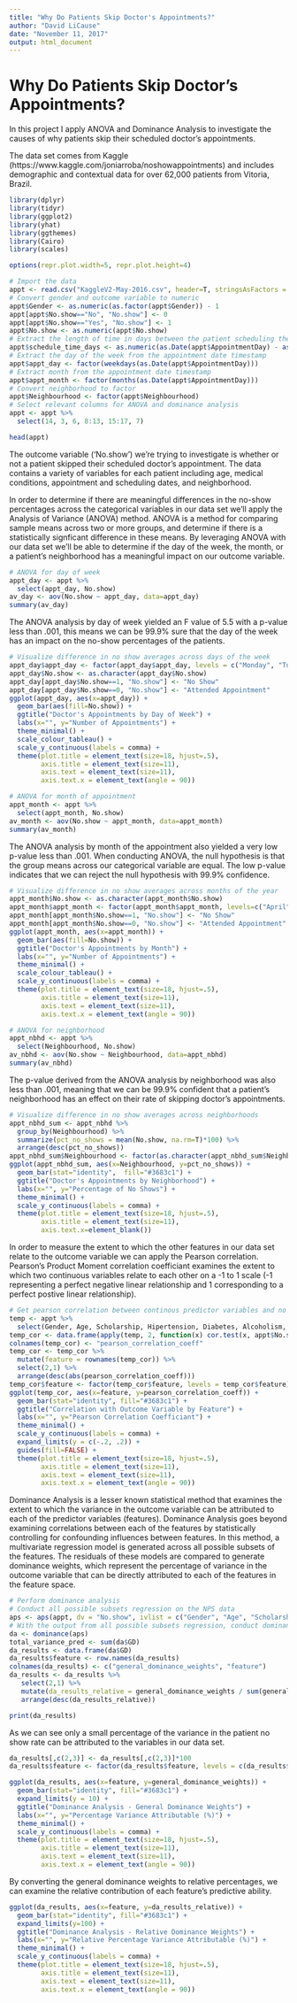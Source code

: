 ```yaml
---
title: "Why Do Patients Skip Doctor's Appointments?"
author: "David LiCause"
date: "November 11, 2017"
output: html_document
---
```


# Why Do Patients Skip Doctor's Appointments?

In this project I apply ANOVA and Dominance Analysis to investigate the causes of why patients skip their scheduled doctor's appointments. 

The data set comes from Kaggle (https://www.kaggle.com/joniarroba/noshowappointments) and includes demographic and contextual data for over 62,000 patients from Vitoria, Brazil. 

```r

library(dplyr)
library(tidyr)
library(ggplot2)
library(yhat)
library(ggthemes)
library(Cairo)
library(scales)

options(repr.plot.width=5, repr.plot.height=4)

# Import the data
appt <- read.csv("KaggleV2-May-2016.csv", header=T, stringsAsFactors = F) 
# Convert gender and outcome variable to numeric
appt$Gender <- as.numeric(as.factor(appt$Gender)) - 1
appt[appt$No.show=="No", "No.show"] <- 0
appt[appt$No.show=="Yes", "No.show"] <- 1
appt$No.show <- as.numeric(appt$No.show)
# Extract the length of time in days between the patient scheduling the appointment and the appointment date
appt$schedule_time_days <- as.numeric(as.Date(appt$AppointmentDay) - as.Date(appt$ScheduledDay))
# Extract the day of the week from the appointment date timestamp
appt$appt_day <- factor(weekdays(as.Date(appt$AppointmentDay)))
# Extract month from the appointment date timestamp
appt$appt_month <- factor(months(as.Date(appt$AppointmentDay)))
# Convert neighborhood to factor
appt$Neighbourhood <- factor(appt$Neighbourhood)
# Select relevant columns for ANOVA and dominance analysis 
appt <- appt %>%
  select(14, 3, 6, 8:13, 15:17, 7)

head(appt)

```

The outcome variable ('No.show') we're trying to investigate is whether or not a patient skipped their scheduled doctor's appointment. The data contains a variety of variables for each patient including age, medical conditions, appointment and scheduling dates, and neighborhood. 

In order to determine if there are meaningful differences in the no-show percentages across the categorical variables in our data set we'll apply the Analysis of Variance (ANOVA) method. ANOVA is a method for comparing sample means across two or more groups, and determine if there is a statistically signficant difference in these means. By leveraging ANOVA with our data set we'll be able to determine if the day of the week, the month, or a patient's neighborhood has a meaningful impact on our outcome variable. 

```r
# ANOVA for day of week
appt_day <- appt %>%
  select(appt_day, No.show)
av_day <- aov(No.show ~ appt_day, data=appt_day)
summary(av_day)
```

The ANOVA analysis by day of week yielded an F value of 5.5 with a p-value less than .001, this means we can be 99.9% sure that the day of the week has an impact on the no-show percentages of the patients. 

```r
# Visualize difference in no show averages across days of the week
appt_day$appt_day <- factor(appt_day$appt_day, levels = c("Monday", "Tuesday", "Wednesday", "Thursday", "Friday", "Saturday"))
appt_day$No.show <- as.character(appt_day$No.show)
appt_day[appt_day$No.show==1, "No.show"] <- "No Show"
appt_day[appt_day$No.show==0, "No.show"] <- "Attended Appointment"
ggplot(appt_day, aes(x=appt_day)) + 
  geom_bar(aes(fill=No.show)) +
  ggtitle("Doctor's Appointments by Day of Week") +
  labs(x="", y="Number of Appointments") +
  theme_minimal() +
  scale_colour_tableau() +
  scale_y_continuous(labels = comma) +
  theme(plot.title = element_text(size=18, hjust=.5),
        axis.title = element_text(size=11),
        axis.text = element_text(size=11),
        axis.text.x = element_text(angle = 90)) 
```

```r
# ANOVA for month of appointment
appt_month <- appt %>%
  select(appt_month, No.show)
av_month <- aov(No.show ~ appt_month, data=appt_month)
summary(av_month)
```

The ANOVA analysis by month of the appointment also yielded a very low p-value less than .001. When conducting ANOVA, the null hypothesis is that the group means across our categorical variable are equal. The low p-value indicates that we can reject the null hypothesis with 99.9% confidence. 

```r
# Visualize difference in no show averages across months of the year
appt_month$No.show <- as.character(appt_month$No.show)
appt_month$appt_month <- factor(appt_month$appt_month, levels=c("April", "May", "June"))
appt_month[appt_month$No.show==1, "No.show"] <- "No Show"
appt_month[appt_month$No.show==0, "No.show"] <- "Attended Appointment"
ggplot(appt_month, aes(x=appt_month)) + 
  geom_bar(aes(fill=No.show)) +
  ggtitle("Doctor's Appointments by Month") +
  labs(x="", y="Number of Appointments") +
  theme_minimal() +
  scale_colour_tableau() +
  scale_y_continuous(labels = comma) +
  theme(plot.title = element_text(size=18, hjust=.5),
        axis.title = element_text(size=11),
        axis.text = element_text(size=11),
        axis.text.x = element_text(angle = 90)) 
```

```r
# ANOVA for neighborhood
appt_nbhd <- appt %>%
  select(Neighbourhood, No.show)
av_nbhd <- aov(No.show ~ Neighbourhood, data=appt_nbhd)
summary(av_nbhd)
```

The p-value derived from the ANOVA analysis by neighborhood was also less than .001, meaning that we can be 99.9% confident that a patient's neighborhood has an effect on their rate of skipping doctor's appointments. 

```r
# Visualize difference in no show averages across neighborhoods
appt_nbhd_sum <- appt_nbhd %>%
  group_by(Neighbourhood) %>%
  summarize(pct_no_shows = mean(No.show, na.rm=T)*100) %>%
  arrange(desc(pct_no_shows))
appt_nbhd_sum$Neighbourhood <- factor(as.character(appt_nbhd_sum$Neighbourhood), levels = c(as.character(appt_nbhd_sum$Neighbourhood)))
ggplot(appt_nbhd_sum, aes(x=Neighbourhood, y=pct_no_shows)) + 
  geom_bar(stat="identity",  fill="#3683c1") +
  ggtitle("Doctor's Appointments by Neighborhood") +
  labs(x="", y="Percentage of No Shows") +
  theme_minimal() +
  scale_y_continuous(labels = comma) +
  theme(plot.title = element_text(size=18, hjust=.5),
        axis.title = element_text(size=11),
        axis.text.x=element_blank())
```

In order to measure the extent to which the other features in our data set relate to the outcome variable we can apply the Pearson correlation. Pearson's Product Moment correlation coefficiant examines the extent to which two continuous variables relate to each other on a -1 to 1 scale (-1 representing a perfect negative linear relationship and 1 corresponding to a perfect postive linear relationship). 

```r
# Get pearson correlation between continous predictor variables and no show status
temp <- appt %>%
  select(Gender, Age, Scholarship, Hipertension, Diabetes, Alcoholism, Handcap, SMS_received, schedule_time_days)
temp_cor <- data.frame(apply(temp, 2, function(x) cor.test(x, appt$No.show, method='p')$estimate))
colnames(temp_cor) <- "pearson_correlation_coeff"
temp_cor <- temp_cor %>%
  mutate(feature = rownames(temp_cor)) %>%
  select(2,1) %>%
  arrange(desc(abs(pearson_correlation_coeff)))
temp_cor$feature <- factor(temp_cor$feature, levels = temp_cor$feature)
ggplot(temp_cor, aes(x=feature, y=pearson_correlation_coeff)) + 
  geom_bar(stat="identity", fill="#3683c1") +
  ggtitle("Correlation with Outcome Variable by Feature") +
  labs(x="", y="Pearson Correlation Coefficiant") +
  theme_minimal() +
  scale_y_continuous(labels = comma) +
  expand_limits(y = c(-.2, .2)) +
  guides(fill=FALSE) +
  theme(plot.title = element_text(size=18, hjust=.5),
        axis.title = element_text(size=11),
        axis.text = element_text(size=11),
        axis.text.x = element_text(angle = 90)) 
```

Dominance Analysis is a lesser known statistical method that examines the extent to which the variance in the outcome variable can be attributed to each of the predictor variables (features). Dominance Analysis goes beyond examining correlations between each of the features by statistically controlling for confounding influences between features. In this method, a multivariate regression model is generated across all possible subsets of the features. The residuals of these models are compared to generate dominance weights, which represent the percentage of variance in the outcome variable that can be directly attributed to each of the features in the feature space. 

```r
# Perform dominance analysis
# Conduct all possible subsets regression on the NPS data 
aps <- aps(appt, dv = "No.show", ivlist = c("Gender", "Age", "Scholarship", "Hipertension", "Diabetes", "Alcoholism", "Handcap", "SMS_received", "schedule_time_days", "appt_day", "appt_month"))
# With the output from all possible subsets regression, conduct dominance analysis
da <- dominance(aps)
total_variance_pred <- sum(da$GD)
da_results <- data.frame(da$GD)
da_results$feature <- row.names(da_results)
colnames(da_results) <- c("general_dominance_weights", "feature")
da_results <- da_results %>%
   select(2,1) %>%
   mutate(da_results_relative = general_dominance_weights / sum(general_dominance_weights, na.rm=T)) %>%
   arrange(desc(da_results_relative))

print(da_results)
```

As we can see only a small percentage of the variance in the patient no show rate can be attributed to the variables in our data set. 

```r
da_results[,c(2,3)] <- da_results[,c(2,3)]*100
da_results$feature <- factor(da_results$feature, levels = c(da_results$feature))

ggplot(da_results, aes(x=feature, y=general_dominance_weights)) + 
  geom_bar(stat="identity", fill="#3683c1") +
  expand_limits(y = 10) +
  ggtitle("Dominance Analysis - General Dominance Weights") +
  labs(x="", y="Percentage Variance Attributable (%)") +
  theme_minimal() +
  scale_y_continuous(labels = comma) +
  theme(plot.title = element_text(size=18, hjust=.5),
        axis.title = element_text(size=11),
        axis.text = element_text(size=11),
        axis.text.x = element_text(angle = 90)) 
```

By converting the general dominance weights to relative percentages, we can examine the relative contribution of each feature's predictive ability. 

```r
ggplot(da_results, aes(x=feature, y=da_results_relative)) + 
  geom_bar(stat="identity", fill="#3683c1") +
  expand_limits(y=100) +
  ggtitle("Dominance Analysis - Relative Dominance Weights") +
  labs(x="", y="Relative Percentage Variance Attributable (%)") +
  theme_minimal() +
  scale_y_continuous(labels = comma) +
  theme(plot.title = element_text(size=18, hjust=.5),
        axis.title = element_text(size=11),
        axis.text = element_text(size=11),
        axis.text.x = element_text(angle = 90)) 
```
